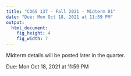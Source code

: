```yaml
---
title: "COGS 137 - Fall 2021 - Midterm 01"
date: "Due: Mon Oct 18, 2021 at 11:59 PM"
output: 
  html_document: 
    fig_height: 4
    fig_width: 7
---
```


Midterm details will be posted later in the quarter. 

Due: Mon Oct 18, 2021 at 11:59 PM